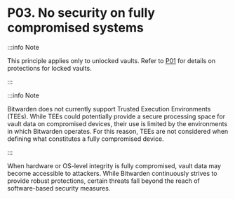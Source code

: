 # P03. No security on fully compromised systems

:::info Note

This principle applies only to unlocked vaults. Refer to [P01](./locked-vault-protected) for details
on protections for locked vaults.

:::

:::info Note

Bitwarden does not currently support Trusted Execution Environments (TEEs). While TEEs could
potentially provide a secure processing space for vault data on compromised devices, their use is
limited by the environments in which Bitwarden operates. For this reason, TEEs are not considered
when defining what constitutes a fully compromised device.

:::

When hardware or OS-level integrity is fully compromised, vault data may become accessible to
attackers. While Bitwarden continuously strives to provide robust protections, certain threats fall
beyond the reach of software-based security measures.
